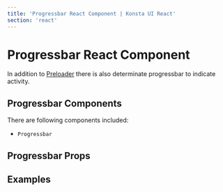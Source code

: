 ```yaml
---
title: 'Progressbar React Component | Konsta UI React'
section: 'react'
---
```



# Progressbar React Component

In addition to [Preloader](/react/preloader) there is also determinate progressbar to indicate activity.

## Progressbar Components

There are following components included:

- `Progressbar`

## Progressbar Props

<ProgressbarProps />

## Examples

<ProgressbarExample />
